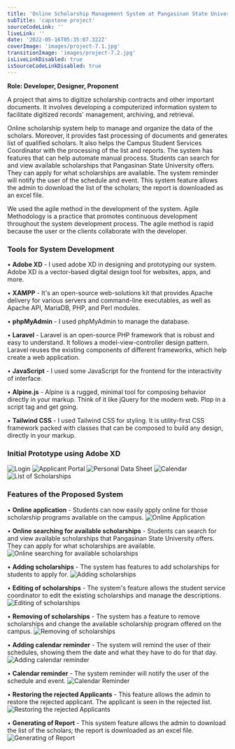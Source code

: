 ```yaml
---
title: 'Online Scholarship Management System at Pangasinan State University Alaminos City Campus'
subTitle: 'capstone project'
sourceCodeLink: ''
liveLink: ''
date: '2022-05-16T05:35:07.322Z'
coverImage: 'images/project-7.1.jpg'
transitionImage: 'images/project-7.2.jpg'
isLiveLinkDisabled: true
isSourceCodeLinkDisabled: true
---
```


**Role: Developer, Designer, Proponent**

A project that aims to digitize scholarship contracts and other important documents. It involves developing a computerized information system to facilitate digitized records' management, archiving, and retrieval.

Online scholarship system help to manage and organize the data of the scholars. Moreover, it provides fast processing of documents and generates list of qualified scholars. It also helps the Campus Student Services Coordinator with the processing of the list and reports. The system has features that can help automate manual process. Students can search for and view available scholarships that Pangasinan State University offers. They can apply for what scholarships are available. The system reminder will notify the user of the schedule and event. This system feature allows the admin to download the list of the scholars; the report is downloaded as an excel file.

We used the agile method in the development of the system. Agile Methodology is a practice that promotes continuous development throughout the system development process. The agile method is rapid because the user or the clients collaborate with the developer.

### **Tools for System Development**

• **Adobe XD** - I used adobe XD in designing and prototyping our system. Adobe XD is a vector-based digital design tool for websites, apps, and more.

• **XAMPP** - It's an open-source web-solutions kit that provides Apache delivery for various servers and command-line executables, as well as Apache API, MariaDB, PHP, and Perl modules.

• **phpMyAdmin** - I used phpMyAdmin to manage the database.

• **Laravel** - Laravel is an open-source PHP framework that is robust and easy to understand. It follows a model-view-controller design pattern. Laravel reuses the existing components of different frameworks, which help create a web application.

• **JavaScript** - I used some JavaScript for the frontend for the interactivity of interface.

• **Alpine.js** - Alpine is a rugged, minimal tool for composing behavior directly in your markup. Think of it like jQuery for the modern web. Plop in a script tag and get going.

• **Tailwind CSS** - I used Tailwind CSS for styling. It is utility-first CSS framework packed with classes that can be composed to build any design, directly in your markup.

### **Initial Prototype using Adobe XD**

![Login](/images/projects/prototype/scholarship-system/login.png)
![Applicant Portal](/images/projects/prototype/scholarship-system/applicant-portal.png)
![Personal Data Sheet](/images/projects/prototype/scholarship-system/personal-data-sheet.png)
![Calendar](/images/projects/prototype/scholarship-system/calendar.png)
![List of Scholarships](/images/projects/prototype/scholarship-system/list-of-scholarships.png)

### **Features of the Proposed System**

• **Online application** - Students can now easily apply online for those scholarship programs available on the campus.
![Online Application](/images/projects/system-feature/online-application.png)

• **Online searching for available scholarships** - Students can search for and view available scholarships that Pangasinan State University offers. They can apply for what scholarships are available.
![Online searching for available scholarships](/images/projects/system-feature/online-searching.png)

• **Adding scholarships** - The system has features to add scholarships for students to apply for.
![Adding scholarships](/images/projects/system-feature/adding-scholarship.png)

• **Editing of scholarships** - The system's feature allows the student service coordinator to edit the existing scholarships and manage the descriptions.
![Editing of scholarships](/images/projects/system-feature/editing-scholarship.png)

• **Removing of scholarships** - The system has a feature to remove scholarships and change the available scholarship program offered on the campus.
![Removing of scholarships](/images/projects/system-feature/removing-scholarship.png)

• **Adding calendar reminder** - The system will remind the user of their schedules, showing them the date and what they have to do for that day.
![Adding calendar reminder](/images/projects/system-feature/adding-calendar-reminder.png)

• **Calendar reminder** - The system reminder will notify the user of the schedule and event.
![Calendar Reminder](/images/projects/system-feature/calendar-reminder.png)

• **Restoring the rejected Applicants** - This feature allows the admin to restore the rejected applicant. The applicant is seen in the rejected list.
![Restoring the rejected Applicants](/images/projects/system-feature/restoring-rejected-applicants.png)

• **Generating of Report** - This system feature allows the admin to download the list of the scholars; the report is downloaded as an excel file.
![Generating of Report](/images/projects/system-feature/generating-report.png)
